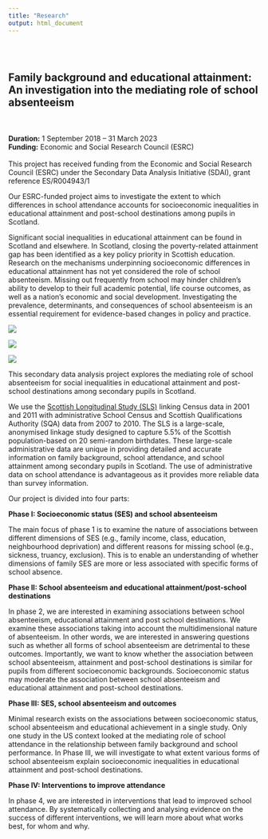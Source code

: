 ```yaml
---
title: "Research"
output: html_document
---
```

<style type="text/css">
.title {
  display: none;
}

#getting-started img {
  margin-right: 10px;
}

</style>

<div class="row" style="padding-top: 30px;">
<div class="col-sm-8">

# **Family background and educational attainment: An investigation into the mediating role of school absenteeism ** 

<br> <br>
**Duration:** 1 September 2018 – 31 March 2023  
**Funding:** Economic and Social Research Council (ESRC)  
\
This project has received funding from the Economic and Social Research Council (ESRC) under the Secondary Data Analysis Initiative (SDAI), grant reference ES/R004943/1\

Our ESRC-funded project aims to investigate the extent to which differences in school attendance accounts for socioeconomic inequalities in educational attainment and post-school destinations among pupils in Scotland.

Significant social inequalities in educational attainment can be found in Scotland and elsewhere. In Scotland, closing the poverty-related attainment gap has been identified as a key policy priority in Scottish education. Research on the mechanisms underpinning socioeconomic differences in educational attainment has not yet considered the role of school absenteeism. Missing out frequently from school may hinder children's ability to develop to their full academic potential, life course outcomes, as well as a nation’s economic and social development. Investigating the prevalence, determinants, and consequences of school absenteeism is an essential requirement for evidence-based changes in policy and practice.


</div>
<div class="col-sm-4">

<a href = "https://esrc.ukri.org/">
![](images/esrc.png)
</a>

<a href = "https://www.povertyalliance.org/">
![](images/povertyalliance.png)
</a>

<a href = "https://www.gtcs.org.uk/">
![](images/GTC.png)
</a>


</div>
</div>



This secondary data analysis project explores the mediating role of school absenteeism for social inequalities in educational attainment and post-school destinations among secondary pupils in Scotland.  

We use the [Scottish Longitudinal Study (SLS)](https://sls.lscs.ac.uk/) linking Census data in 2001 and 2011 with administrative School Census and Scottish Qualifications Authority (SQA) data from 2007 to 2010. The SLS is a large-scale, anonymised linkage study designed to capture 5.5% of the Scottish population-based on 20 semi-random birthdates. These large-scale administrative data are unique in providing detailed and accurate information on family background, school attendance, and school attainment among secondary pupils in Scotland. The use of administrative data on school attendance is advantageous as it provides more reliable data than survey information.  

Our project is divided into four parts:  

**Phase I: Socioeconomic status (SES) and school absenteeism**  

The main focus of phase 1 is to examine the nature of associations between different dimensions of SES (e.g., family income, class, education, neighbourhood deprivation) and different reasons for missing school (e.g., sickness, truancy, exclusion). This is to enable an understanding of whether dimensions of family SES are more or less associated with specific forms of school absence.  

**Phase II: School absenteeism and educational attainment/post-school destinations**  

In phase 2, we are interested in examining associations between school absenteeism, educational attainment and post school destinations. We examine these associations taking into account the multidimensional nature of absenteeism. In other words, we are interested in answering questions such as whether all forms of school absenteeism are detrimental to these outcomes. Importantly, we want to know whether the association between school absenteeism, attainment and post-school destinations is similar for pupils from different socioeconomic backgrounds.  Socioeconomic status may moderate the association between school absenteeism and educational attainment and post-school destinations.  

**Phase III: SES, school absenteeism and outcomes**  

Minimal research exists on the associations between socioeconomic status, school absenteeism and educational achievement in a single study. Only one study in the US context looked at the mediating role of school attendance in the relationship between family background and school performance. In Phase III, we will investigate to what extent various forms of school absenteeism explain socioeconomic inequalities in educational attainment and post-school destinations. 

**Phase IV: Interventions to improve attendance**

In phase 4, we are interested in interventions that lead to improved school attendance. By systematically collecting and analysing evidence on the success of different interventions, we will learn more about what works best, for whom and why. 


